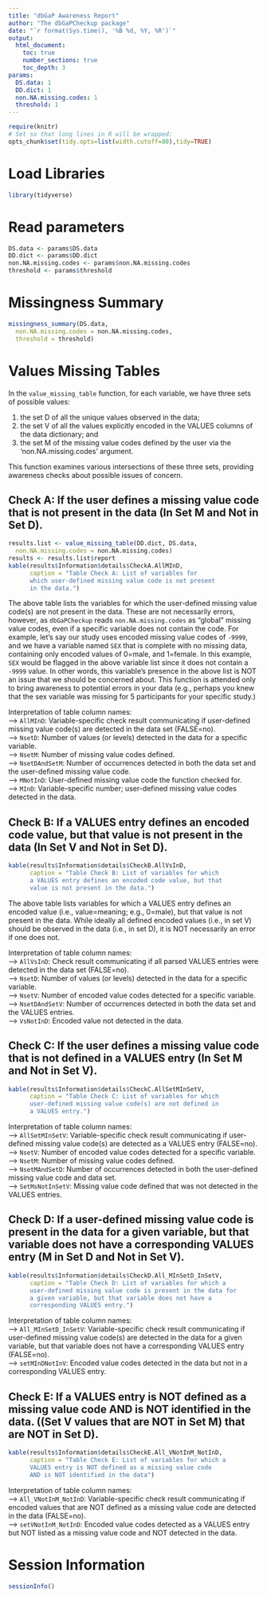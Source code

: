 ```yaml
---
title: "dbGaP Awareness Report"
author: "The dbGaPCheckup package"
date: "`r format(Sys.time(), '%B %d, %Y, %R')`"
output:
  html_document:
    toc: true
    number_sections: true
    toc_depth: 3
params:
  DS.data: 1
  DD.dict: 1
  non.NA.missing.codes: 1
  threshold: 1
---
```


```r
require(knitr)
# Set so that long lines in R will be wrapped:
opts_chunk$set(tidy.opts=list(width.cutoff=80),tidy=TRUE)
```

# Load Libraries

```r
library(tidyverse)
```

# Read parameters

```r
DS.data <- params$DS.data
DD.dict <- params$DD.dict
non.NA.missing.codes <- params$non.NA.missing.codes
threshold <- params$threshold
```

# Missingness Summary 

```r
missingness_summary(DS.data, 
  non.NA.missing.codes = non.NA.missing.codes, 
  threshold = threshold)
```

# Values Missing Tables

In the `value_missing_table` function, for each variable, we have three sets of possible values: 

(1) the set D of all the unique values observed in the data;         
(2) the set V of all the values explicitly encoded in the VALUES columns of the data dictionary; and         
(3) the set M of the missing value codes defined by the user via the 'non.NA.missing.codes' argument.       
         
This function examines various intersections of these three sets, providing awareness checks about possible issues of concern. 

## Check A: If the user defines a missing value code that is not present in the data (In Set M and Not in Set D). 

```r
results.list <- value_missing_table(DD.dict, DS.data, 
  non.NA.missing.codes = non.NA.missing.codes)
results <- results.list$report
kable(results$Information$details$CheckA.AllMInD, 
      caption = "Table Check A: List of variables for 
      which user-defined missing value code is not present
      in the data.") 
```

The above table lists the variables for which the user-defined missing value code(s) are not present in the data. These are not necessarily errors, however, as `dbGaPCheckup` reads `non.NA.missing.codes` as "global" missing value codes, even if a specific variable does not contain the code. For example, let's say our study uses encoded missing value codes of `-9999`, and we have a variable named `SEX` that is complete with no missing data, containing only encoded values of 0=male, and 1=female. In this example, `SEX` would be flagged in the above variable list since it does not contain a `-9999` value. In other words, this variable's presence in the above list is NOT an issue that we should be concerned about. This function is attended only to bring awareness to potential errors in your data (e.g., perhaps you knew that the sex variable was missing for 5 participants for your specific study.)

Interpretation of table column names:          
--> `AllMInD`: Variable-specific check result communicating if user-defined missing value code(s) are detected in the data set (FALSE=no).          
--> `NsetD`: Number of values (or levels) detected in the data for a specific variable.         
--> `NsetM`: Number of missing value codes defined.          
--> `NsetDAndSetM`: Number of occurrences detected in both the data set and the user-defined missing value code.          
--> `MNotInD`: User-defined missing value code the function checked for.          
--> `MInD`: Variable-specific number; user-defined missing value codes detected in the data.         

## Check B: If a VALUES entry defines an encoded code value, but that value is not present in the data (In Set V and Not in Set D).

```r
kable(results$Information$details$CheckB.AllVsInD, 
      caption = "Table Check B: List of variables for which 
      a VALUES entry defines an encoded code value, but that 
      value is not present in the data.") 
```

The above table lists variables for which a VALUES entry defines an encoded value (i.e., value=meaning; e.g., 0=male), but that value is not present in the data. While ideally all defined encoded values (i.e., in set V) should be observed in the data (i.e., in set D), it is NOT necessarily an error if one does not.          

Interpretation of table column names:          
--> `AllVsInD`: Check result communicating if all parsed VALUES entries were detected in the data set (FALSE=no).         
--> `NsetD`: Number of values (or levels) detected in the data for a specific variable.          
--> `NsetV`: Number of encoded value codes detected for a specific variable.         
--> `NsetDAndSetV`: Number of occurrences detected in both the data set and the VALUES entries.         
--> `VsNotInD`: Encoded value not detected in the data.         

## Check C: If the user defines a missing value code that is not defined in a VALUES entry (In Set M and Not in Set V).

```r
kable(results$Information$details$CheckC.AllSetMInSetV, 
      caption = "Table Check C: List of variables for which 
      user-defined missing value code(s) are not defined in 
      a VALUES entry.") 
```

Interpretation of table column names:          
--> `AllSetMInSetV`: Variable-specific check result communicating if user-defined missing value code(s) are detected as a VALUES entry (FALSE=no).          
--> `NsetV`: Number of encoded value codes detected for a specific variable.         
--> `NsetM`: Number of missing value codes defined.          
--> `NsetMAndSetD`: Number of occurrences detected in both the user-defined missing value code and data set.          
--> `SetMsNotInSetV`: Missing value code defined that was not detected in the VALUES entries.          

## Check D: If a user-defined missing value code is present in the data for a given variable, but that variable does not have a corresponding VALUES entry (M in Set D and Not in Set V).

```r
kable(results$Information$details$CheckD.All_MInSetD_InSetV, 
      caption = "Table Check D: List of variables for which a 
      user-defined missing value code is present in the data for 
      a given variable, but that variable does not have a 
      corresponding VALUES entry.") 
```

Interpretation of table column names:          
--> `All_MInSetD_InSetV`: Variable-specific check result communicating if user-defined missing value code(s) are detected in the data for a given variable, but that variable does not have a corresponding VALUES entry (FALSE=no).         
--> `setMInDNotInV`: Encoded value codes detected in the data but not in a corresponding VALUES entry. 

## Check E: If a VALUES entry is NOT defined as a missing value code AND is NOT identified in the data. ((Set V values that are NOT in Set M) that are NOT in Set D).

```r
kable(results$Information$details$CheckE.All_VNotInM_NotInD, 
      caption = "Table Check E: List of variables for which a 
      VALUES entry is NOT defined as a missing value code 
      AND is NOT identified in the data") 
```

Interpretation of table column names:          
--> `All_VNotInM_NotInD`: Variable-specific check result communicating if encoded values that are NOT defined as a missing value code are detected in the data (FALSE=no).         
--> `setVNotInM_NotInD`: Encoded value codes detected as a VALUES entry but NOT listed as a missing value code and NOT detected in the data. 

# Session Information

```r
sessionInfo()
```

